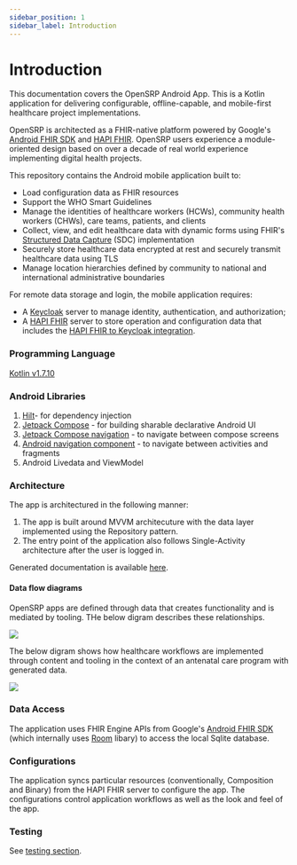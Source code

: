 ```yaml
---
sidebar_position: 1
sidebar_label: Introduction
---
```


# Introduction

This documentation covers the OpenSRP Android App. This is a Kotlin application for delivering configurable, offline-capable, and mobile-first healthcare project implementations.

OpenSRP is architected as a FHIR-native platform powered by Google's [Android FHIR SDK](https://github.com/google/android-fhir) and [HAPI FHIR](https://hapifhir.io/). OpenSRP users experience a module-oriented design based on over a decade of real world experience implementing digital health projects.

This repository contains the Android mobile application built to:

- Load configuration data as FHIR resources
- Support the WHO Smart Guidelines
- Manage the identities of healthcare workers (HCWs), community health workers (CHWs), care teams, patients, and clients
- Collect, view, and edit healthcare data with dynamic forms using FHIR's [Structured Data Capture](https://hl7.org/fhir/us/sdc/index.html) (SDC) implementation
- Securely store healthcare data encrypted at rest and securely transmit healthcare data using TLS
- Manage location hierarchies defined by community to national and international administrative boundaries

For remote data storage and login, the mobile application requires:
- A [Keycloak](https://www.keycloak.org/) server to manage identity, authentication, and authorization;
- A [HAPI FHIR](https://hapifhir.io/) server to store operation and configuration data that includes the [HAPI FHIR to Keycloak integration](https://github.com/opensrp/hapi-fhir-keycloak).

### Programming Language

[Kotlin v1.7.10](https://kotlinlang.org/)

### Android Libraries

1. [Hilt](https://developer.android.com/training/dependency-injection/hilt-multi-module)- for dependency injection
2. [Jetpack Compose](https://developer.android.com/jetpack/compose/documentation) - for building sharable declarative Android UI
3. [Jetpack Compose navigation](https://developer.android.com/jetpack/compose/navigation) - to navigate between compose screens
4. [Android navigation component](https://developer.android.com/guide/navigation) - to navigate between activities and fragments
5. Android Livedata and ViewModel

### Architecture

The app is architectured in the following manner:
1. The app is built around MVVM architecuture with the data layer implemented using the Repository pattern.
2. The entry point of the application also follows Single-Activity architecture after the user is logged in.

Generated documentation is available [here](https://docs.opensrp.io/dokka/).

#### Data flow diagrams

OpenSRP apps are defined through data that creates functionality and is mediated by tooling. THe below digram describes these relationships.

![](/img/structure-of-a-fhir-app.png)

The below digram shows how healthcare workflows are implemented through content and tooling in the context of an antenatal care program with generated data.

![](/img/health-workflows-fhir-app.png)

### Data Access

The application uses FHIR Engine APIs from Google's [Android FHIR SDK](https://github.com/google/android-fhir) (which internally uses
[Room](https://developer.android.com/jetpack/androidx/releases/room) libary) to access the local Sqlite database.


### Configurations

The application syncs particular resources (conventionally, Composition and Binary) from the HAPI FHIR server to configure the app. The configurations control application workflows as well as the look and feel of the app.

### Testing

See [testing section](/engineering/android-app/developer-setup/testing).

